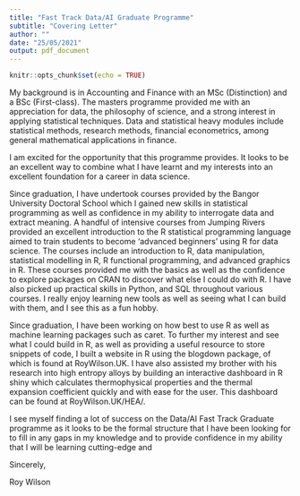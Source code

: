 ```yaml
---
title: "Fast Track Data/AI Graduate Programme"
subtitle: "Covering Letter"
author: ""
date: "25/05/2021"
output: pdf_document
---
```


```r
knitr::opts_chunk$set(echo = TRUE)
```


My background is in Accounting and Finance with an MSc (Distinction) and a BSc (First-class). The masters programme provided me with an appreciation for data, the philosophy of science, and a strong interest in applying statistical techniques. Data and statistical heavy modules include statistical methods, research methods, financial econometrics, among general mathematical applications in finance.

I am excited for the opportunity that this programme provides. It looks to be an excellent way to combine what I have learnt and my interests into an excellent foundation for a career in data science.

Since graduation, I have undertook courses provided by the Bangor University Doctoral School which I gained new skills in statistical programming as well as confidence in my ability to interrogate data and extract meaning. A handful of intensive courses from Jumping Rivers provided an excellent introduction to the R statistical programming language aimed to train students to become 'advanced beginners' using R for data science. The courses include an introduction to R, data manipulation, statistical modelling in R, R functional programming, and advanced graphics in R. These courses provided me with the basics as well as the confidence to explore packages on CRAN to discover what else I could do with R. I have also picked up practical skills in Python, and SQL throughout various courses. I really enjoy learning new tools as well as seeing what I can build with them, and I see this as a fun hobby. 

Since graduation, I have been working on how best to use R as well as machine learning packages such as caret. To further my interest and see what I could build in R, as well as providing a useful resource to store snippets of code, I built a website in R using the blogdown package, of which is found at RoyWilson.UK. I have also assisted my brother with his research into high entropy alloys by building an interactive dashboard in R shiny which calculates thermophysical properties and the thermal expansion coefficient quickly and with ease for the user. This dashboard can be found at RoyWilson.UK/HEA/.

I see myself finding a lot of success on the Data/AI Fast Track Graduate programme as it looks to be the formal structure that I have been looking for to fill in any gaps in my knowledge and to provide confidence in my ability that I will be learning cutting-edge and 

Sincerely,

Roy Wilson